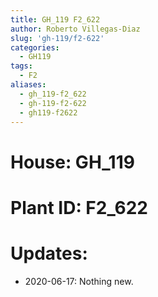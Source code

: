 ```yaml
---
title: GH_119 F2_622
author: Roberto Villegas-Diaz
slug: 'gh-119/f2-622'
categories:
  - GH119
tags:
  - F2
aliases:
  - gh_119-f2_622
  - gh-119-f2-622
  - gh119-f2622
---
```


# **House**: GH_119
# **Plant ID**: F2_622
# **Updates**: 
 - 2020-06-17: Nothing new.
